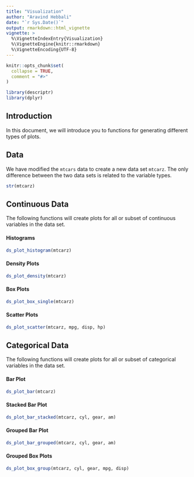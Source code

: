 ```yaml
---
title: "Visualization"
author: "Aravind Hebbali"
date: "`r Sys.Date()`"
output: rmarkdown::html_vignette
vignette: >
  %\VignetteIndexEntry{Visualization}
  %\VignetteEngine{knitr::rmarkdown}
  %\VignetteEncoding{UTF-8}
---
```


```r
knitr::opts_chunk$set(
  collapse = TRUE,
  comment = "#>"
)
```

```r
library(descriptr)
library(dplyr)
```

## Introduction

In this document, we will introduce you to functions for generating different 
types of plots.

## Data

We have modified the `mtcars` data to create a new data set `mtcarz`. The only
difference between the two data sets is related to the variable types. 

```r
str(mtcarz)
```

## Continuous Data

The following functions will create plots for all or subset of continuous 
variables in the data set.

#### Histograms

```r
ds_plot_histogram(mtcarz)
```

#### Density Plots

```r
ds_plot_density(mtcarz)
```

#### Box Plots

```r
ds_plot_box_single(mtcarz)
```

#### Scatter Plots

```r
ds_plot_scatter(mtcarz, mpg, disp, hp)
```

## Categorical Data

The following functions will create plots for all or subset of categorical 
variables in the data set.

#### Bar Plot

```r
ds_plot_bar(mtcarz)
```

#### Stacked Bar Plot

```r
ds_plot_bar_stacked(mtcarz, cyl, gear, am)
```

#### Grouped Bar Plot

```r
ds_plot_bar_grouped(mtcarz, cyl, gear, am)
```

#### Grouped Box Plots

```r
ds_plot_box_group(mtcarz, cyl, gear, mpg, disp)
```
